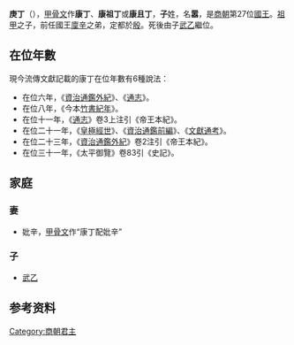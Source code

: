{{redirect2|康丁|一位[[台灣|台灣]]男演員|康丁 (演員)|}}
'''庚丁'''（{{bd|？||前1147年||catIdx=Z}}），[[甲骨文|甲骨文]]作'''康丁'''、'''康祖丁'''或'''康且丁'''，'''子'''姓，名'''嚣'''，是[[商朝|商朝]]第27位[[國王|國王]]。[[祖甲|祖甲]]之子，前任國王[[廩辛|廩辛]]之弟，定都於[[殷|殷]]。死後由子[[武乙|武乙]]繼位。

== 在位年數 ==
現今流傳文獻記載的康丁在位年數有6種說法：

*在位六年，《[[資治通鑑外紀|資治通鑑外紀]]》、《[[通志|通志]]》。
*在位八年，《今本[[竹書紀年|竹書紀年]]》。
*在位十一年，《[[通志|通志]]》卷3上注引《帝王本紀》。
*在位二十一年，《[[皇極經世|皇極經世]]》、《[[資治通鑑前編|資治通鑑前編]]》、《[[文獻通考|文獻通考]]》。
*在位二十三年，《[[資治通鑑外紀|資治通鑑外紀]]》卷2注引《帝王本紀》。
*在位三十一年，《太平御覽》卷83引《史記》。
==家庭==
===妻===
* 妣辛，[[甲骨文|甲骨文]]作“康丁配妣辛”{{efn|[[郭沫若|郭沫若]]主编《甲骨文合集》（36290）}}
===子===
*[[武乙|武乙]]

== 参考资料 ==
{{notelist|iger=}}
{{中国君主|兄[[廪辛|廪辛]]|子[[武乙|武乙]]|[[商朝君主列表|商朝國君]]|第27代<br/>（一說28代）}}
{{商朝君主}}

[[Category:商朝君主|Category:商朝君主]]